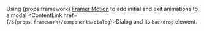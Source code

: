 
Using {props.framework} [Framer Motion](https://motion.dev) to add initial and exit animations to a modal <ContentLink href={`/${props.framework}/components/dialog`}>Dialog</ContentLink> and its `backdrop` element.
